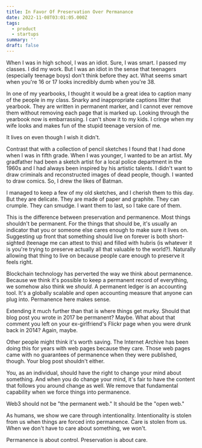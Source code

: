 ```yaml
---
title: In Favor Of Preservation Over Permanance
date: 2022-11-08T03:01:05.000Z
tags:
  - product
  - startups
summary: ''
draft: false
---
```


When I was in high school, I was an idiot. Sure, I was smart. I passed my classes. I did my work. But I was an idiot in the sense that teenagers (especially teenage boys) don't think before they act. What seems smart when you're 16 or 17 looks incredibly dumb when you're 38. 

In one of my yearbooks, I thought it would be a great idea to caption many of the people in my class. Snarky and inappropriate captions litter that yearbook. They are written in permanent marker, and I cannot ever remove them without removing each page that is marked up. Looking through the yearbook now is embarrassing. I can't show it to my kids. I cringe when my wife looks and makes fun of the stupid teenage version of me. 

It lives on even though I wish it didn't. 

Contrast that with a collection of pencil sketches I found that I had done when I was in fifth grade. When I was younger, I wanted to be an artist. My gradfather had been a sketch artist for a local police department in the 1960s and I had always been inspired by his artistic talents. I didn't want to draw criminals and reconstructed images of dead people, though. I wanted to draw comics. So, I drew the likes of Batman. 

I managed to keep a few of my old sketches, and I cherish them to this day. But they are delicate. They are made of paper and graphite. They can crumple. They can smudge. I want them to last, so I take care of them. 

This is the difference between preservation and permanence. Most things shouldn't be permanent. For the things that should be, it's usually an indicator that you or someone else cares enough to make sure it lives on. Suggesting up front that something should live on forever is both short-sighted (teenage me can attest to this) and filled with hubris (is whatever it is you're trying to preserve actually all that valuable to the world?). Naturally allowing that thing to live on because people care enough to preserve it feels right. 

Blockchain technology has perverted the way we think about permanence. Because we think it's possible to keep a permanent record of everything, we somehow also think we *should*. A permanent ledger is an accounting tool. It's a globally scalable and open accounting measure that anyone can plug into. Permanence here makes sense. 

Extending it much further than that is where things get murky. Should that blog post you wrote in 2017 be permanent? Maybe. What about that comment you left on your ex-girlfriend's Flickr page when you were drunk back in 2014? Again, maybe. 

Other people might think it's worth saving. The Internet Archive has been doing this for years with web pages because they care. Those web pages came with no guarantees of permanence when they were published, though. Your blog post shouldn't either. 

You, as an individual, should have the right to change your mind about something. And when you do change your mind, it's fair to have the content that follows you around change as well. We remove that fundamental capability when we force things into permanence. 

Web3 should not be "the permanent web." It should be the "open web." 

As humans, we show we care through intentionality. Intentionality is stolen from us when things are forced into permanence. Care is stolen from us. When we don't have to care about something, we won't. 

Permanence is about control. Preservation is about care. 
